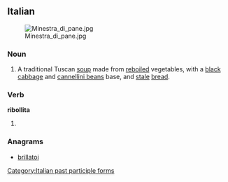 ==Italian==
{{wikipedia|lang=it}}
[[Image:Minestra_di_pane.jpg|thumb|right]]

===Noun===
{{it-noun|ribollit|f|a|e}}

# {{context|food|lang=it}} A traditional Tuscan [[soup]] made from [[reboiled]] vegetables, with a [[black]] [[cabbage]] and [[cannellini bean]]s base, and [[stale]] [[bread]].

===Verb===
'''ribollita'''

# {{feminine of|ribollito}}

===Anagrams===
* [[brillatoi#Italian|brillatoi]]
[[Category:Italian past participle forms]]